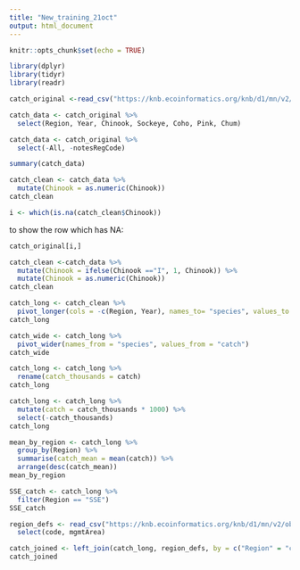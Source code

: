 ```yaml
---
title: "New_training_21oct"
output: html_document
---
```


```r
knitr::opts_chunk$set(echo = TRUE)
```

```r
library(dplyr)
library(tidyr)
library(readr)
```

```r
catch_original <-read_csv("https://knb.ecoinformatics.org/knb/d1/mn/v2/object/df35b.302.1")
```

```r
catch_data <- catch_original %>%
  select(Region, Year, Chinook, Sockeye, Coho, Pink, Chum)
```

```r
catch_data <- catch_original %>%
  select(-All, -notesRegCode)
```

```r
summary(catch_data)
```

```r
catch_clean <- catch_data %>%
  mutate(Chinook = as.numeric(Chinook))
catch_clean
```

```r
i <- which(is.na(catch_clean$Chinook))
```
to show the row which has NA:

```r
catch_original[i,]
```

```r
catch_clean <-catch_data %>%
  mutate(Chinook = ifelse(Chinook =="I", 1, Chinook)) %>%
  mutate(Chinook = as.numeric(Chinook))
catch_clean
```
```r
catch_long <- catch_clean %>%
  pivot_longer(cols = -c(Region, Year), names_to= "species", values_to = "catch")
catch_long

catch_wide <- catch_long %>%
  pivot_wider(names_from = "species", values_from = "catch")
catch_wide
```

```r
catch_long <- catch_long %>%
  rename(catch_thousands = catch)
catch_long
```

```r
catch_long <- catch_long %>%
  mutate(catch = catch_thousands * 1000) %>%
  select(-catch_thousands)
catch_long
```
```r
mean_by_region <- catch_long %>%
  group_by(Region) %>%
  summarise(catch_mean = mean(catch)) %>% 
  arrange(desc(catch_mean))
mean_by_region
```

```r
SSE_catch <- catch_long %>%
  filter(Region == "SSE")
SSE_catch
```
```r
region_defs <- read_csv("https://knb.ecoinformatics.org/knb/d1/mn/v2/object/df35b.303.1") %>% 
  select(code, mgmtArea)
```

```r
catch_joined <- left_join(catch_long, region_defs, by = c("Region" = "code"))
catch_joined
```

